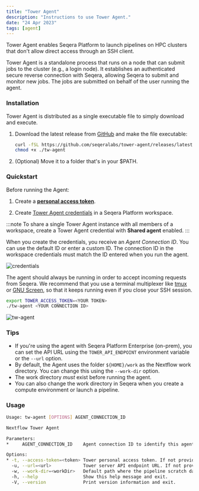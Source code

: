 ```yaml
---
title: "Tower Agent"
description: "Instructions to use Tower Agent."
date: "24 Apr 2023"
tags: [agent]
---
```


Tower Agent enables Seqera Platform to launch pipelines on HPC clusters that don't allow direct access through an SSH client.

Tower Agent is a standalone process that runs on a node that can submit jobs to the cluster (e.g., a login node). It establishes an authenticated secure reverse connection with Seqera, allowing Seqera to submit and monitor new jobs. The jobs are submitted on behalf of the user running the agent.

### Installation

Tower Agent is distributed as a single executable file to simply download and execute.

1. Download the latest release from [GitHub](https://github.com/seqeralabs/tower-agent) and make the file executable:

   ```bash
   curl -fSL https://github.com/seqeralabs/tower-agent/releases/latest/download/tw-agent-linux-x86_64 > tw-agent
   chmod +x ./tw-agent
   ```

2. (Optional) Move it to a folder that's in your $PATH.

### Quickstart

Before running the Agent:

1. Create a [**personal access token**](../../api/overview.mdx#authentication).

2. Create [Tower Agent credentials](../../credentials/agent_credentials.mdx) in a Seqera Platform workspace.

:::note
To share a single Tower Agent instance with all members of a workspace, create a Tower Agent credential with **Shared agent** enabled.
:::

When you create the credentials, you receive an _Agent Connection ID_. You can use the default ID or enter a custom ID. The connection ID in the workspace credentials must match the ID entered when you run the agent.

![credentials](../../credentials/_images/agent_credential.png)

The agent should always be running in order to accept incoming requests from Seqera. We recommend that you use a terminal multiplexer like [tmux](https://github.com/tmux/tmux) or [GNU Screen](https://www.gnu.org/software/screen/), so that it keeps running even if you close your SSH session.

```bash
export TOWER_ACCESS_TOKEN=<YOUR TOKEN>
./tw-agent <YOUR CONNECTION ID>
```

![tw-agent](../../_images/tw_agent_running.png)

### Tips

- If you're using the agent with Seqera Platform Enterprise (on-prem), you can set the API URL using the `TOWER_API_ENDPOINT` environment variable or the `--url` option.
- By default, the Agent uses the folder `${HOME}/work` as the Nextflow work directory. You can change this using the `--work-dir` option.
- The work directory _must_ exist before running the agent.
- You can also change the work directory in Seqera when you create a compute environment or launch a pipeline.

### Usage

```bash
Usage: tw-agent [OPTIONS] AGENT_CONNECTION_ID

Nextflow Tower Agent

Parameters:
*     AGENT_CONNECTION_ID    Agent connection ID to identify this agent.

Options:
* -t, --access-token=<token> Tower personal access token. If not provided, the TOWER_ACCESS_TOKEN variable will be used.
  -u, --url=<url>            Tower server API endpoint URL. If not provided TOWER_API_ENDPOINT variable will be used [default: https://api.cloud.seqera.io].
  -w, --work-dir=<workDir>   Default path where the pipeline scratch data is stored. It can be changed when launching a pipeline from Tower [default: ~/work].
  -h, --help                 Show this help message and exit.
  -V, --version              Print version information and exit.
```
